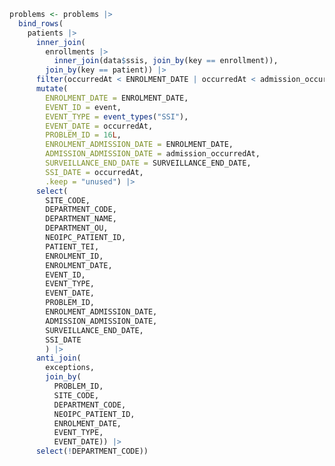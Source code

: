 ```r

problems <- problems |>
  bind_rows(
    patients |>
      inner_join(
        enrollments |>
          inner_join(data$ssis, join_by(key == enrollment)),
        join_by(key == patient)) |>
      filter(occurredAt < ENROLMENT_DATE | occurredAt < admission_occurredAt | occurredAt > SURVEILLANCE_END_DATE) |>
      mutate(
        ENROLMENT_DATE = ENROLMENT_DATE,
        EVENT_ID = event,
        EVENT_TYPE = event_types("SSI"),
        EVENT_DATE = occurredAt,
        PROBLEM_ID = 16L,
        ENROLMENT_ADMISSION_DATE = ENROLMENT_DATE,
        ADMISSION_ADMISSION_DATE = admission_occurredAt,
        SURVEILLANCE_END_DATE = SURVEILLANCE_END_DATE,
        SSI_DATE = occurredAt,
        .keep = "unused") |>
      select(
        SITE_CODE,
        DEPARTMENT_CODE,
        DEPARTMENT_NAME,
        DEPARTMENT_OU,
        NEOIPC_PATIENT_ID,
        PATIENT_TEI,
        ENROLMENT_ID,
        ENROLMENT_DATE,
        EVENT_ID,
        EVENT_TYPE,
        EVENT_DATE,
        PROBLEM_ID,
        ENROLMENT_ADMISSION_DATE,
        ADMISSION_ADMISSION_DATE,
        SURVEILLANCE_END_DATE,
        SSI_DATE
        ) |>
      anti_join(
        exceptions,
        join_by(
          PROBLEM_ID,
          SITE_CODE,
          DEPARTMENT_CODE,
          NEOIPC_PATIENT_ID,
          ENROLMENT_DATE,
          EVENT_TYPE,
          EVENT_DATE)) |>
      select(!DEPARTMENT_CODE))
```
